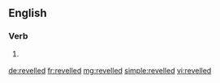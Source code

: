 ==English==

===Verb===
{{head|en|verb form}}

# {{context|British|lang=en}} {{en-past of|revel}}

[[de:revelled]]
[[fr:revelled]]
[[mg:revelled]]
[[simple:revelled]]
[[vi:revelled]]
